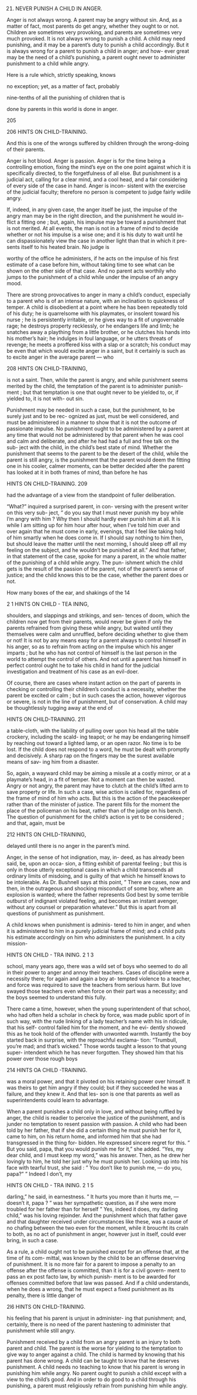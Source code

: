 21. NEVER PUNISH A CHILD IN ANGER.



Anger is not always wrong. A parent may be angry without sin. And, as a matter of fact, most parents do get angry, whether they ought to or not. Children are sometimes very provoking, and parents are sometimes very much provoked. It is not always wrong to punish a child. A child may need punishing, and it may be a parent's duty to punish a child accordingly. But it is always wrong for a parent to punish a child in anger; and how- ever great may be the need of a child's punishing, a parent ought never to administer punishment to a child while angry.

Here is a rule which, strictly speaking, knows

no exception; yet, as a matter of fact, probably

nine-tenths of all the punishing of children that is

done by parents in this world is done in anger.

205



206 HINTS ON CHILD-TRAINING.

And this is one of the wrongs suffered by children through the wrong-doing of their parents.

Anger is hot blood. Anger is passion. Anger is for the time being a controlling emotion, fixing the mind's eye on the one point against which it is specifically directed, to the forgetfulness of all else. But punishment is a judicial act, calling for a clear mind, and a cool head, and a fair considering of every side of the case in hand. Anger is incon- sistent with the exercise of the judicial faculty; therefore no person is competent to judge fairly wdiile angry.

If, indeed, in any given case, the anger itself be just, the impulse of the angry man may be in the right direction, and the punishment he would in- flict a fitting one ; but, again, his impulse may be toward a punishment that is not merited. At all events, the man is not in a frame of mind to decide whether or not his impulse is a wise one; and it is his duty to wait until he can dispassionately view the case in another light than that in which it pre- sents itself to his heated brain. No judge is



worthy of the office he administers, if he acts on the impulse of his first estimate of a case before him, without taking time to see what can be shown on the other side of that case. And no parent acts worthily who jumps to the punishment of a child while under the impulse of an angry mood.

There are strong provocatives to anger in many a child's conduct, especially to a parent who is of an intense nature, with an inclination to quickness of temper. A child is disobedient at a point where he has been repeatedly told of his duty; he is quarrelsome with his playmates, or insolent toward his nurse ; he is persistently irritable, or he gives way to a fit of ungovernable rage; he destroys property recklessly, or he endangers life and limb; he snatches away a plaything from a little brother, or he clutches his hands into his mother's hair; he indulges in foul language, or he utters threats of revenge; he meets a proffered kiss with a slap or a scratch; his conduct may be even that which would excite anger in a saint, but it certainly is such as to excite anger in the average parent — who



208 HINTS ON CHILD-TRAINING,

is not a saint. Then, while the parent is angry, and while punishment seems merited by the child, the temptation of the parent is to administer punish- ment ; but that temptation is one that ought never to be yielded to, or, if yielded to, it is not with- out sin.

Punishment may be needed in such a case, but the punishment, to be surely just and to be rec- ognized as just, must be well considered, and must be administered in a manner to show that it is not the outcome of passionate impulse. No punishment ought to be administered by a parent at any time that would not be administered by that parent when he was cool and calm and deliberate, and after he had had a full and free talk on the sub- ject with the child, in the child's best state of mind. Whether the punishment that seems to the parent to be the desert of the child, while the parent is still angry, is the punishment that the parent would deem the fitting one in his cooler, calmer moments, can be better decided after the parent has looked at it in both frames of mind, than before he has



HINTS ON CHILD-TRAINING. 209

had the advantage of a view from the standpoint of fuller deliberation.

"What?" inquired a surprised parent, in con- versing with the present writer on this very sub- ject, " do you say that I must never punish my boy while I'm angry with him ? Why then I should hardly ever punish him at all. It is while I am sitting up for him hour after hour, when I've told him over and over again that he must come in early, evenings, that I feel like taking hold of him smartly when he does come in. If I should say nothing to him then, but should leave the matter until the next morning, I should sleep off all my feeling on the subject, and he wouldn't be punished at all." And that father, in that statement of the case, spoke for many a parent, in the whole matter of the punishing of a child while angry. The pun- ishment which the child gets is the result of the passion of the parent, not of the parent's sense of justice; and the child knows this to be the case, whether the parent does or not.

How many boxes of the ear, and shakings of the 14



2 1 HINTS ON CHILD - TEA INING,

shoulders, and slappings and strikings, and sen- tences of doom, which the children now get from their parents, would never be given if only the parents refrained from giving these while angry, but waited until they themselves were calm and unruffled, before deciding whether to give them or not! It is not by any means easy for a parent always to control himself in his anger, so as to refrain from acting on the impulse which his anger imparts ; but he who has not control of himself is the last person in the world to attempt the control of others. And not until a parent has himself in perfect control ought he to take his child in hand for the judicial investigation and treatment of his case as an evil-doer.

Of course, there are cases where instant action on the part of parents in checking or controlling their children's conduct is a necessity, whether the parent be excited or calm ; but in such cases the action, however vigorous or severe, is not in the line of punishment, but of conservation. A child may be thoughtlessly tugging away at the end of



HINTS ON CHILD-TRAINING. 211

a table-cloth, with the liability of pulling over upon his head all the table crockery, including the scald- ing teapot; or he may be endangering himself by reaching out toward a lighted lamp, or an open razor. No time is to be lost. If the child does not respond to a word, he must be dealt with promptly and decisively. A sharp rap on the fingers may be the surest available means of sav- ing him from a disaster.

So, again, a wayward child may be aiming a missile at a costly mirror, or at a playmate's head, in a fit of temper. Not a moment can then be wasted. Angry or not angry, the parent may have to clutch at the child's lifted arm to save property or life. In such a case, wise action is called for, regardless of the frame of mind of him who acts. But this is the action of the peacekeeper rather than of the minister of justice. The parent fills for the moment the place of the policeman on his beat, rather than of the judge on his bench. The question of punishment for the child's action is yet to be considered ; and that, again, must be



212 HINTS ON CHILD-TRAINING,

delayed until there is no anger in the parent's mind.

Anger, in the sense of hot indignation, may, in- deed, as has already been said, be, upon an occa- sion, a fitting exhibit of parental feeling ; but this is only in those utterly exceptional cases in which a child transcends all ordinary limits of misdoing, and is guilty of that which he himself knows to be intolerable. As Dr. Bushnell says at this point, " There are cases, now and then, in the outrageous and shocking misconduct of some boy, where an explosion is wanted; where the father represents God best by some terrible outburst of indignant violated feeling, and becomes an instant avenger, without any counsel or preparation whatever." But this is apart from all questions of punishment as punishment.

A child knows when punishment is adminis- tered to him in anger, and when it is administered to him in a purely judicial frame of mind; and a child puts his estimate accordingly on him who administers the punishment. In a city mission-



HINTS ON CHILD - TRA INING. 2 1 3

school, many years ago, there was a wild set of boys who seemed to do all in their power to anger and annoy their teachers. Cases of discipline were a necessity there; for again and again a boy at- tempted violence to a teacher, and force was required to save the teachers from serious harm. But love swayed those teachers even when force on their part was a necessity; and the boys seemed to understand this fully.

There came a time, however, when the young superintendent of that school, who had often held a scholar in check by force, was made public sport of in such way, with the rude linking of a lady teacher's name with his in ridicule, that his self- control failed him for the moment, and he evi- dently showed this as he took hold of the offender with unwonted warmth. Instantly the boy started back in surprise, with the reproachful exclama- tion: "Trumbull, you're mad; and that's wicked." Those words taught a lesson to that young super- intendent which he has never forgotten. They showed him that his power over those rough boys



214 HINTS OA CHILD -TRAINING.

was a moral power, and that it pivoted on his retaining power over himself. It was theirs to get him angry if they could; but if they succeeded he was a failure, and they knew it. And that les- son is one that parents as well as superintendents could learn to advantage.

When a parent punishes a child only in love, and without being ruffled by anger, the child is readier to perceive the justice of the punishment, and is junder no temptation to resent passion with passion. A child who had been told by her father, that if she did a certain thing he must punish her for it, came to him, on his return home, and informed him that she had transgressed in the thing for- bidden. He expressed sincere regret for this. " But you said, papa, that you would punish me for it," she added. "Yes, my dear child, and I must keep my word," was his answer. Then, as he drew her lovingly to him, he told her just why he must punish her. Looking up into his face with tearful trust, she said : " You don't like to punish me, — do you, papa?" " Indeed I don't, my



HINTS ON CHILD - TRA INING. 2 1 5

darling," he said, in earnestness. " It hurts you more than it hurts me, — doesn't it, papa ? " was her sympathetic question, as if she were more troubled for her father than for herself " Yes, indeed it does, my darling child," was his loving rejoinder. And the punishment which that father gave and that daughter received under circumstances like these, was a cause of no chafing between the two even for the moment, while it broucrht its craln to both, as no act of punishment in anger, however just in itself, could ever bring, in such a case.

As a rule, a child ought not to be punished except for an offense that, at the time of its com- mittal, was known by the child to be an offense deserving of punishment. It is no more fair for a parent to impose a penalty to an offense after the offense is committed, than it is for a civil govern- ment to pass an ex post facto law, by which punish- ment is to be awarded for offenses committed before that law was passed. And if a child understands, when he does a wrong, that he must expect a fixed punishment as its penalty, there is little danger of



2l6 HINTS ON CHILD-TRAINING.

his feeling that his parent is unjust in administer- ing that punishment; and, certainly, there is no need of the parent hastening to administer that punishment while still angry.

Punishment received by a child from an angry parent is an injury to both parent and child. The parent is the worse for yielding to the temptation to give way to anger against a child. The child is harmed by knowing that his parent has done wrong. A child can be taught to know that he deserves punishment. A child needs no teaching to know that his parent is wrong in punishing him while angry. No parent ought to punish a child except with a view to the child's good. And in order to do good to a child through his punishing, a parent must religiously refrain from punishing him while angiy.